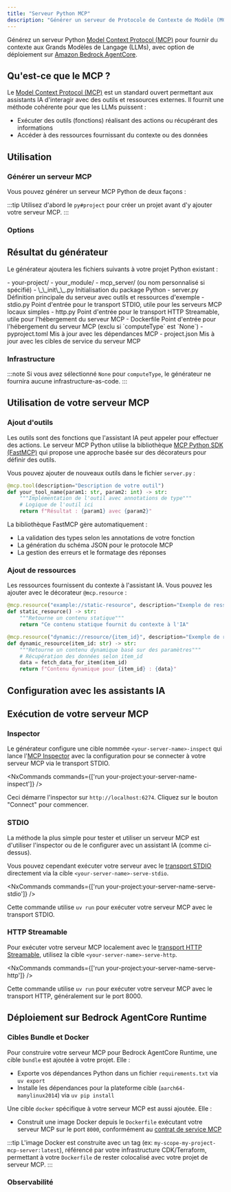 ```yaml
---
title: "Serveur Python MCP"
description: "Générer un serveur de Protocole de Contexte de Modèle (MCP) Python pour fournir du contexte aux Modèles de Langage de Grande Taille"
---
```





Générez un serveur Python [Model Context Protocol (MCP)](https://modelcontextprotocol.io/) pour fournir du contexte aux Grands Modèles de Langage (LLMs), avec option de déploiement sur [Amazon Bedrock AgentCore](https://docs.aws.amazon.com/bedrock-agentcore/latest/devguide/).

## Qu'est-ce que le MCP ?

Le [Model Context Protocol (MCP)](https://modelcontextprotocol.io/) est un standard ouvert permettant aux assistants IA d'interagir avec des outils et ressources externes. Il fournit une méthode cohérente pour que les LLMs puissent :

- Exécuter des outils (fonctions) réalisant des actions ou récupérant des informations
- Accéder à des ressources fournissant du contexte ou des données

## Utilisation

### Générer un serveur MCP

Vous pouvez générer un serveur MCP Python de deux façons :

<RunGenerator generator="py#mcp-server" />

:::tip
Utilisez d'abord le <Link path="/guides/python-project">`py#project`</Link> pour créer un projet avant d'y ajouter votre serveur MCP.
:::

### Options

<GeneratorParameters generator="py#mcp-server" />

## Résultat du générateur

Le générateur ajoutera les fichiers suivants à votre projet Python existant :

<FileTree>
  - your-project/
    - your_module/
      - mcp_server/ (ou nom personnalisé si spécifié)
        - \_\_init\_\_.py Initialisation du package Python
        - server.py Définition principale du serveur avec outils et ressources d'exemple
        - stdio.py Point d'entrée pour le transport STDIO, utile pour les serveurs MCP locaux simples
        - http.py Point d'entrée pour le transport HTTP Streamable, utile pour l'hébergement du serveur MCP
        - Dockerfile Point d'entrée pour l'hébergement du serveur MCP (exclu si `computeType` est `None`)
    - pyproject.toml Mis à jour avec les dépendances MCP
    - project.json Mis à jour avec les cibles de service du serveur MCP
</FileTree>

### Infrastructure

:::note
Si vous avez sélectionné `None` pour `computeType`, le générateur ne fournira aucune infrastructure-as-code.
:::

<Snippet name="shared-constructs" />

<Snippet name="mcp/shared-constructs" />

## Utilisation de votre serveur MCP

### Ajout d'outils

Les outils sont des fonctions que l'assistant IA peut appeler pour effectuer des actions. Le serveur MCP Python utilise la bibliothèque [MCP Python SDK (FastMCP)](https://github.com/modelcontextprotocol/python-sdk) qui propose une approche basée sur des décorateurs pour définir des outils.

Vous pouvez ajouter de nouveaux outils dans le fichier `server.py` :

```python
@mcp.tool(description="Description de votre outil")
def your_tool_name(param1: str, param2: int) -> str:
    """Implémentation de l'outil avec annotations de type"""
    # Logique de l'outil ici
    return f"Résultat : {param1} avec {param2}"
```

La bibliothèque FastMCP gère automatiquement :
- La validation des types selon les annotations de votre fonction
- La génération du schéma JSON pour le protocole MCP
- La gestion des erreurs et le formatage des réponses

### Ajout de ressources

Les ressources fournissent du contexte à l'assistant IA. Vous pouvez les ajouter avec le décorateur `@mcp.resource` :

```python
@mcp.resource("example://static-resource", description="Exemple de ressource statique")
def static_resource() -> str:
    """Retourne un contenu statique"""
    return "Ce contenu statique fournit du contexte à l'IA"

@mcp.resource("dynamic://resource/{item_id}", description="Exemple de ressource dynamique")
def dynamic_resource(item_id: str) -> str:
    """Retourne un contenu dynamique basé sur des paramètres"""
    # Récupération des données selon item_id
    data = fetch_data_for_item(item_id)
    return f"Contenu dynamique pour {item_id} : {data}"
```

## Configuration avec les assistants IA

<Snippet name="mcp/configuration-py" parentHeading="Configuration avec les assistants IA" />

## Exécution de votre serveur MCP

### Inspector

Le générateur configure une cible nommée `<your-server-name>-inspect` qui lance l'[MCP Inspector](https://github.com/modelcontextprotocol/inspector) avec la configuration pour se connecter à votre serveur MCP via le transport STDIO.

<NxCommands commands={['run your-project:your-server-name-inspect']} />

Ceci démarre l'inspector sur `http://localhost:6274`. Cliquez sur le bouton "Connect" pour commencer.

### STDIO

La méthode la plus simple pour tester et utiliser un serveur MCP est d'utiliser l'inspector ou de le configurer avec un assistant IA (comme ci-dessus).

Vous pouvez cependant exécuter votre serveur avec le [transport STDIO](https://modelcontextprotocol.io/docs/concepts/transports#standard-input%2Foutput-stdio) directement via la cible `<your-server-name>-serve-stdio`.

<NxCommands commands={['run your-project:your-server-name-serve-stdio']} />

Cette commande utilise `uv run` pour exécuter votre serveur MCP avec le transport STDIO.

### HTTP Streamable

Pour exécuter votre serveur MCP localement avec le [transport HTTP Streamable](https://modelcontextprotocol.io/docs/concepts/transports#streamable-http), utilisez la cible `<your-server-name>-serve-http`.

<NxCommands commands={['run your-project:your-server-name-serve-http']} />

Cette commande utilise `uv run` pour exécuter votre serveur MCP avec le transport HTTP, généralement sur le port 8000.

## Déploiement sur Bedrock AgentCore Runtime

<Snippet name="mcp/bedrock-deployment" parentHeading="Déploiement sur Bedrock AgentCore Runtime" />

### Cibles Bundle et Docker

Pour construire votre serveur MCP pour Bedrock AgentCore Runtime, une cible `bundle` est ajoutée à votre projet. Elle :

- Exporte vos dépendances Python dans un fichier `requirements.txt` via `uv export`
- Installe les dépendances pour la plateforme cible (`aarch64-manylinux2014`) via `uv pip install`

Une cible `docker` spécifique à votre serveur MCP est aussi ajoutée. Elle :

- Construit une image Docker depuis le `Dockerfile` exécutant votre serveur MCP sur le port `8000`, conformément au [contrat de service MCP](https://docs.aws.amazon.com/bedrock-agentcore/latest/devguide/runtime-service-contract.html#mcp-protocol-contract)

:::tip
L'image Docker est construite avec un tag (ex: `my-scope-my-project-mcp-server:latest`), référencé par votre infrastructure CDK/Terraform, permettant à votre `Dockerfile` de rester colocalisé avec votre projet de serveur MCP.
:::

### Observabilité

<Snippet name="mcp/observability" parentHeading="Observabilité" />